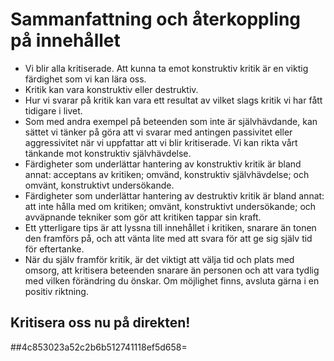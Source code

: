 # Sammanfattning och återkoppling på innehållet

-   Vi blir alla kritiserade. Att kunna ta emot konstruktiv kritik är en
    viktig färdighet som vi kan lära oss.
-   Kritik kan vara konstruktiv eller destruktiv.
-   Hur vi svarar på kritik kan vara ett resultat av vilket slags kritik
    vi har fått tidigare i livet.
-   Som med andra exempel på beteenden som inte är självhävdande, kan
    sättet vi tänker på göra att vi svarar med antingen passivitet eller
    aggressivitet när vi uppfattar att vi blir kritiserade. Vi kan rikta
    vårt tänkande mot konstruktiv självhävdelse.
-   Färdigheter som underlättar hantering av konstruktiv kritik är bland
    annat: acceptans av kritiken; omvänd, konstruktiv självhävdelse; och
    omvänt, konstruktivt undersökande.
-   Färdigheter som underlättar hantering av destruktiv kritik är bland
    annat: att inte hålla med om kritiken; omvänt, konstruktivt
    undersökande; och avväpnande tekniker som gör att kritiken tappar
    sin kraft.
-   Ett ytterligare tips är att lyssna till innehållet i kritiken,
    snarare än tonen den framförs på, och att vänta lite med att svara
    för att ge sig själv tid för eftertanke.
-   När du själv framför kritik, är det viktigt att välja tid och plats
    med omsorg, att kritisera beteenden snarare än personen och att vara
    tydlig med vilken förändring du önskar. Om möjlighet finns, avsluta
    gärna i en positiv riktning.

## Kritisera oss nu på direkten!

##4c853023a52c2b6b512741118ef5d658=
